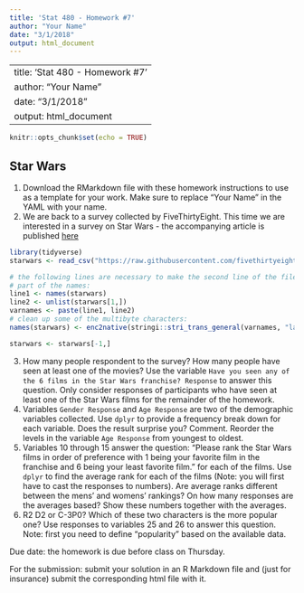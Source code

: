 ```yaml
---
title: 'Stat 480 - Homework #7'
author: "Your Name"
date: "3/1/2018"
output: html_document
---
```

---
title: 'Stat 480 - Homework #7'
author: "Your Name"
date: "3/1/2018"
output: html_document
---

```r
knitr::opts_chunk$set(echo = TRUE)
```

## Star Wars

1. Download the RMarkdown file with these homework instructions to use as a template for your work.
Make sure to replace "Your Name" in the YAML with your name.
2. We are back to a survey collected by FiveThirtyEight. This time we are interested in a survey on Star Wars - the accompanying article is published [here](https://fivethirtyeight.com/features/americas-favorite-star-wars-movies-and-least-favorite-characters/)

```r
library(tidyverse)
starwars <- read_csv("https://raw.githubusercontent.com/fivethirtyeight/data/master/star-wars-survey/StarWars.csv")

# the following lines are necessary to make the second line of the file 
# part of the names:
line1 <- names(starwars)
line2 <- unlist(starwars[1,])
varnames <- paste(line1, line2)
# clean up some of the multibyte characters:
names(starwars) <- enc2native(stringi::stri_trans_general(varnames, "latin-ascii"))

starwars <- starwars[-1,]
```

3. How many people respondent to the survey? How many people have seen at least one of the movies? Use the variable `Have you seen any of the 6 films in the Star Wars franchise? Response` to answer this question. Only consider responses of participants who have seen at least one of the Star Wars films for the remainder of the homework.
4. Variables `Gender Response` and `Age Response` are two of the demographic variables collected. Use `dplyr` to provide a frequency break down for each variable. Does the result surprise you? Comment. Reorder the levels in the variable `Age Response` from youngest to oldest.
5. Variables 10 through 15 answer the question: "Please rank the Star Wars films in order of preference with 1 being your favorite film in the franchise and 6 being your least favorite film." for each of the films. Use `dplyr` to find the average rank for each of the films (Note: you will first have to cast the responses to numbers). Are average ranks different between the mens' and womens' rankings?
On how many responses are the averages based? Show these numbers together with the averages.
6. R2 D2 or C-3P0? Which of these two characters is the more popular one? Use responses to variables 25 and 26 to answer this question. Note: first you need to define  "popularity" based on the available data.  

Due date: the homework is due before class on Thursday. 

For the submission: submit your solution in an R Markdown file and (just for insurance) submit the corresponding html file with it. 
